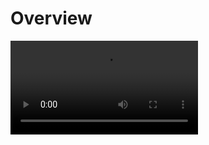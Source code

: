 
# Overview

<Video src="https://www.youtube.com/embed/mEg32GyIqgI"/>

## What is the Call Kit

<CallKit_Overview_BasicDescription/>


## When do you need the Call Kit

<CallKit_Whentouse/>

To finest-grained build a call app, you may try our [Video Call SDK](https://www.zegocloud.com/docs/video-call/overview?platform=ios&language=swift) to make full customization.

## Embedded features

<CallKit_Overview_EmbededFeatures/>

## Sample App

<CardGroup cols={2}>
<Card title="TestFlight (With VoIP)" href="https://testflight.apple.com/join/n558aDbS" target="_blank">
  Download the Call Kit iOS sample app from TestFlight.
</Card>
<Card title="TestFlight (Without VoIP)" href="https://testflight.apple.com/join/orQ0uQzj" target="_blank">
  Download the Call Kit iOS sample app from TestFlight.
</Card>
</CardGroup>

## Recommended resources

<CardGroup cols={2}>
  <Card title="To implement a basic call swiftly, follow the steps:">
	  <Button primary-color="NavyBlue" target="_self" href="./quick-start">QUICK START</Button>
  </Card>
  <Card title="To implement a call with call invitation, follow the steps:">
    <Button primary-color="NavyBlue" target="_self" href="./03-Quick%20start%20(with%20call%20invitation).mdx">QUICK START (with call invitation)</Button>
  </Card>
  <Card title="To configure prebuilt UI for a custom experience:">
	  <Button primary-color="NavyBlue" target="_self" href="./04-Calling config/01-Overview.mdx">Custom Prebuilt UI</Button>
  </Card>
  <Card title="To get the Sample Code:">
	  <Button primary-color="NavyBlue" target="_blank" href="https://github.com/ZEGOCLOUD/zego_uikit_prebuilt_call_example_ios">SAMPLE CODE</Button>
  </Card>
</CardGroup>
